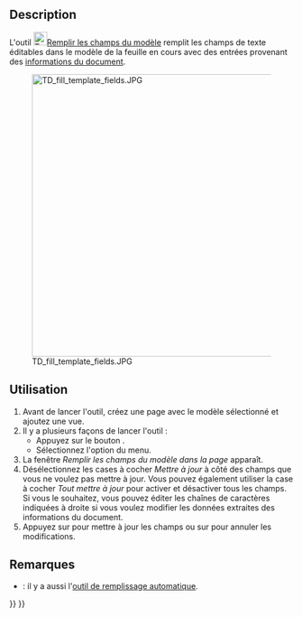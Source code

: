 <languages/>

{{Docnav/fr
|[[TechDraw_PageTemplate/fr|Feuille à partir d'un modèle]]
|[[TechDraw_RedrawPage/fr|Redessiner une feuille]]
|[[TechDraw_Workbench/fr|Atelier TechDraw]]
|IconL=TechDraw_PageTemplate.svg
|IconR=TechDraw_RedrawPage.svg
|IconC=Workbench_TechDraw.svg
}}

{{GuiCommand/fr
|Name=TechDraw FillTemplateFields
|Name/fr=TechDraw Remplir les champs du modèle
|MenuLocation=TechDraw → Feuille → Mettre à jour les champs du modèle
|Workbenches=[[TechDraw_Workbench/fr|TechDraw]]
|Version=0.20
|SeeAlso=
}}

==Description==

L'outil [[Image:TechDraw_FillTemplateFields.svg|24px]][[TechDraw_FillTemplateFields/fr|Remplir les champs du modèle]] remplit les champs de texte éditables dans le modèle de la feuille en cours avec des entrées provenant des [[Std_ProjectInfo/fr|informations du document]].

[[Image:TD_fill_template_fields.JPG|500px]]

<span id="Usage"></span>
==Utilisation==

# Avant de lancer l'outil, créez une page avec le modèle sélectionné et ajoutez une vue.
# Il y a plusieurs façons de lancer l'outil :
#* Appuyez sur le bouton {{Button|[[Image:TechDraw_FillTemplateFields.svg|16px]] [[TechDraw_FillTemplateFields/fr|Mettre à jour les champs du modèle]]}}.
#* Sélectionnez l'option {{MenuCommand|TechDraw → Feuille → [[Image:TechDraw_FillTemplateFields.svg|16px]] Mettre à jour les champs du modèle}} du menu.
# La fenêtre ''Remplir les champs du modèle dans la page'' apparaît.
# Désélectionnez les cases à cocher ''Mettre à jour'' à côté des champs que vous ne voulez pas mettre à jour. Vous pouvez également utiliser la case à cocher ''Tout mettre à jour'' pour activer et désactiver tous les champs. Si vous le souhaitez, vous pouvez éditer les chaînes de caractères indiquées à droite si vous voulez modifier les données extraites des informations du document.
# Appuyez sur {{Button|Ok}} pour mettre à jour les champs ou sur {{Button|Annuler}} pour annuler les modifications.

<span id="Notes"></span>
==Remarques==

<div class="mw-translate-fuzzy">
* {{Version/fr|1.0}} : il y a aussi l'[[TechDraw_Templates/fr#Description|outil de remplissage automatique]].
</div>


{{Docnav/fr
|[[TechDraw_PageTemplate/fr|Feuille à partir d'un modèle]]
|[[TechDraw_RedrawPage/fr|Redessiner une feuille]]
|[[TechDraw_Workbench/fr|Atelier TechDraw]]
|IconL=TechDraw_PageTemplate.svg
|IconR=TechDraw_RedrawPage.svg
|IconC=Workbench_TechDraw.svg
}}

{{TechDraw Tools navi{{#translation:}}}}
{{Userdocnavi{{#translation:}}}}
{{clear}}